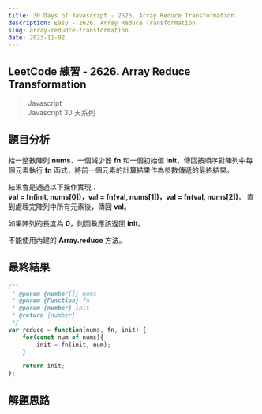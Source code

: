 ```yaml
---
title: 30 Days of Javascript - 2626. Array Reduce Transformation
description: Easy - 2626. Array Reduce Transformation
slug: array-redudce-transformation
date: 2023-11-02
---
```


## LeetCode 練習 - 2626. Array Reduce Transformation
> Javascript  
> Javascript 30 天系列

## 題目分析
給一整數陣列 **nums**、一個減少器 **fn** 和一個初始值 **init**，傳回按順序對陣列中每個元素執行 **fn** 函式，將前一個元素的計算結果作為參數傳遞的最終結果。  

結果會是通過以下操作實現：  
**val = fn(init, nums[0])，val = fn(val, nums[1])，val = fn(val, nums[2])**，
直到處理完陣列中所有元素後，傳回 **val**。  

如果陣列的長度為 **0**，則函數應該返回 **init**。  

不能使用內建的 **Array.reduce** 方法。

## 最終結果

```js:array-redudce-transformation.js
/**
 * @param {number[]} nums
 * @param {Function} fn
 * @param {number} init
 * @return {number}
 */
var reduce = function(nums, fn, init) {
    for(const num of nums){
        init = fn(init, num);
    }

    return init;
};
```

## 解題思路